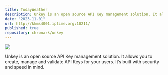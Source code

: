 ```yaml
---
title: TodayWeather
description: Unkey is an open source API Key management solution. It allows you to create, manage and validate API Keys for your users. It’s built with security and speed in mind.
date: "2023-11-01"
url: http://kkms4001.iptime.org:10211/
published: true
repository: chronark/unkey
---
```



[![](https://unkey.dev/images/landing/app.png)](https://unkey.dev)

Unkey is an open source API Key management solution. It allows you to create, manage and validate API Keys for your users. It’s built with security and speed in mind.
